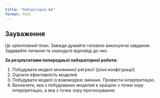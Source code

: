 ```yaml
---
title: "Лабораторна №4"
format: html
---
```


::: {.callout-caution}
## Зауваження

Це орієнтовний план. Завжди думайте головою виконуючи завдання. Задавайте питання та знаходьте відповіді до них.
:::

**За результатами попередньої лабораторної роботи:**

1. Побудувати моделі множинної регресії (різні конфігурації)
2. Оцінити ефективність моделей
3. Побудувати моделі із взаємодією змінних. Провести інтерпретацію.
4. Визначити, яка з побудованих моделей є кращою з точки зору інтерпретацію, а яка з точки зору прогнозування.
